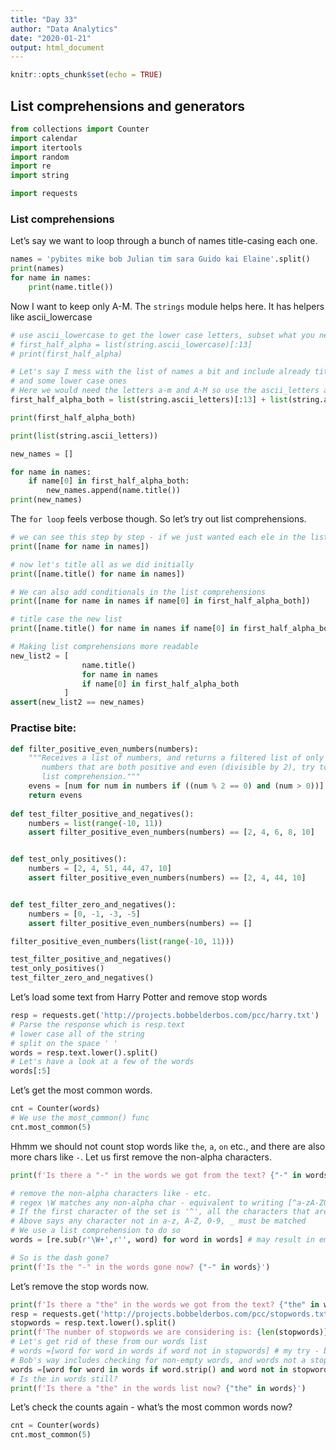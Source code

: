 ```yaml
---
title: "Day 33"
author: "Data Analytics"
date: "2020-01-21"
output: html_document
---
```


```r
knitr::opts_chunk$set(echo = TRUE)
```

## List comprehensions and generators

```python
from collections import Counter
import calendar
import itertools
import random
import re
import string

import requests
```

### List comprehensions
Let's say we want to loop through a bunch of names title-casing each one.

```python
names = 'pybites mike bob Julian tim sara Guido kai Elaine'.split()
print(names)
for name in names:
    print(name.title())
```

Now I want to keep only A-M. The `strings` module helps here. It has helpers like ascii_lowercase

```python
# use ascii_lowercase to get the lower case letters, subset what you need
# first_half_alpha = list(string.ascii_lowercase)[:13]
# print(first_half_alpha)

# Let's say I mess with the list of names a bit and include already title case ones
# and some lower case ones
# Here we would need the letters a-m and A-M so use the ascii_letters and slice appropriately
first_half_alpha_both = list(string.ascii_letters)[:13] + list(string.ascii_letters[26:39])

print(first_half_alpha_both)

print(list(string.ascii_letters))

```
```python
new_names = []

for name in names:
    if name[0] in first_half_alpha_both:
        new_names.append(name.title())
print(new_names)
```

The `for loop` feels verbose though. So let's try out list comprehensions.

```python
# we can see this step by step - if we just wanted each ele in the list
print([name for name in names])

# now let's title all as we did initially
print([name.title() for name in names])

# We can also add conditionals in the list comprehensions
print([name for name in names if name[0] in first_half_alpha_both])

# title case the new list
print([name.title() for name in names if name[0] in first_half_alpha_both])

# Making list comprehensions more readable
new_list2 = [
                name.title()
                for name in names
                if name[0] in first_half_alpha_both
            ]
assert(new_list2 == new_names)

```

### Practise bite:

```python

def filter_positive_even_numbers(numbers):
    """Receives a list of numbers, and returns a filtered list of only the
       numbers that are both positive and even (divisible by 2), try to use a
       list comprehension."""
    evens = [num for num in numbers if ((num % 2 == 0) and (num > 0))]
    return evens
    
def test_filter_positive_and_negatives():
    numbers = list(range(-10, 11))
    assert filter_positive_even_numbers(numbers) == [2, 4, 6, 8, 10]


def test_only_positives():
    numbers = [2, 4, 51, 44, 47, 10]
    assert filter_positive_even_numbers(numbers) == [2, 4, 44, 10]


def test_filter_zero_and_negatives():
    numbers = [0, -1, -3, -5]
    assert filter_positive_even_numbers(numbers) == []

filter_positive_even_numbers(list(range(-10, 11)))    

test_filter_positive_and_negatives()
test_only_positives()
test_filter_zero_and_negatives()

```


Let's load some text from Harry Potter and remove stop words

```python
resp = requests.get('http://projects.bobbelderbos.com/pcc/harry.txt')
# Parse the response which is resp.text
# lower case all of the string
# split on the space ' '
words = resp.text.lower().split()
# Let's have a look at a few of the words
words[:5]
```

Let's get the most common words.
```python
cnt = Counter(words)
# We use the most_common() func
cnt.most_common(5)
```

Hhmm we should not count stop words like `the`, `a`, `on` etc., and there are also more chars like `-`. Let us first remove the non-alpha characters.

```python
print(f'Is there a "-" in the words we got from the text? {"-" in words}')

# remove the non-alpha characters like - etc.
# regex \W matches any non-alpha char - equivalent to writing [^a-zA-Z0-9_]
# If the first character of the set is '^', all the characters that are not in the set will be matched.
# Above says any character not in a-z, A-Z, 0-9, _ must be matched
# We use a list comprehension to do so
words = [re.sub(r'\W+',r'', word) for word in words] # may result in empty words, we will take care of that soon

# So is the dash gone?
print(f'Is the "-" in the words gone now? {"-" in words}')
```

Let's remove the stop words now.
```python
print(f'Is there a "the" in the words we got from the text? {"the" in words}')
resp = requests.get('http://projects.bobbelderbos.com/pcc/stopwords.txt')
stopwords = resp.text.lower().split()
print(f'The number of stopwords we are considering is: {len(stopwords)}')
# Let's get rid of these from our words list
# words =[word for word in words if word not in stopwords] # my try - but there may be empty strings which we want to strip
# Bob's way includes checking for non-empty words, and words not a stopword
words =[word for word in words if word.strip() and word not in stopwords]
# Is the in words still?
print(f'Is there a "the" in the words list now? {"the" in words}')
```

Let's check the counts again - what's the most common words now?

```python
cnt = Counter(words)
cnt.most_common(5)
```


